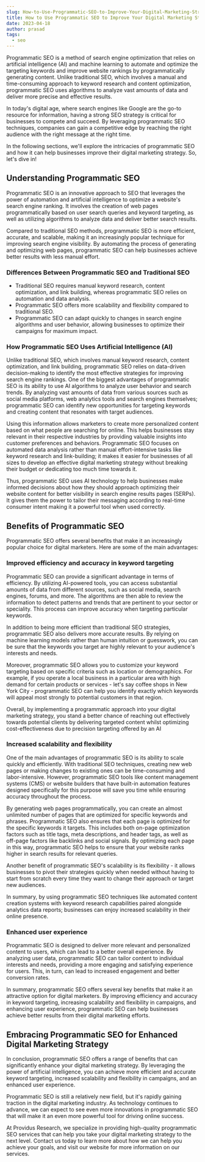 ```yaml
---
slug: How-to-Use-Programmatic-SEO-to-Improve-Your-Digital-Marketing-Strategy
title: How to Use Programmatic SEO to Improve Your Digital Marketing Strategy
date: 2023-04-18
author: prasad
tags:
  - seo
---
```

Programmatic SEO is a method of search engine optimization that relies on artificial intelligence (AI) and machine learning to automate and optimize the targeting keywords and improve website rankings by programmatically generating content. Unlike traditional SEO, which involves a manual and time-consuming approach to keyword research and content optimization, programmatic SEO uses algorithms to analyze vast amounts of data and deliver more precise and effective results.

In today's digital age, where search engines like Google are the go-to resource for information, having a strong SEO strategy is critical for businesses to compete and succeed. By leveraging programmatic SEO techniques, companies can gain a competitive edge by reaching the right audience with the right message at the right time.

In the following sections, we'll explore the intricacies of programmatic SEO and how it can help businesses improve their digital marketing strategy. So, let's dive in!

## Understanding Programmatic SEO

Programmatic SEO is an innovative approach to SEO that leverages the power of automation and artificial intelligence to optimize a website's search engine ranking. It involves the creation of web pages programmatically based on user search queries and keyword targeting, as well as utilizing algorithms to analyze data and deliver better search results.

Compared to traditional SEO methods, programmatic SEO is more efficient, accurate, and scalable, making it an increasingly popular technique for improving search engine visibility. By automating the process of generating and optimizing web pages, programmatic SEO can help businesses achieve better results with less manual effort.

### Differences Between Programmatic SEO and Traditional SEO

* Traditional SEO requires manual keyword research, content optimization, and link building, whereas programmatic SEO relies on automation and data analysis.
* Programmatic SEO offers more scalability and flexibility compared to traditional SEO.
* Programmatic SEO can adapt quickly to changes in search engine algorithms and user behavior, allowing businesses to optimize their campaigns for maximum impact.

### How Programmatic SEO Uses Artificial Intelligence (AI)

Unlike traditional SEO, which involves manual keyword research, content optimization, and link building, programmatic SEO relies on data-driven decision-making to identify the most effective strategies for improving search engine rankings. One of the biggest advantages of programmatic SEO is its ability to use AI algorithms to analyze user behavior and search trends. By analyzing vast amounts of data from various sources such as social media platforms, web analytics tools and search engines themselves; programmatic SEO can identify new opportunities for targeting keywords and creating content that resonates with target audiences.

Using this information allows marketers to create more personalized content based on what people are searching for online. This helps businesses stay relevant in their respective industries by providing valuable insights into customer preferences and behaviors. Programmatic SEO focuses on automated data analysis rather than manual effort-intensive tasks like keyword research and link-building; it makes it easier for businesses of all sizes to develop an effective digital marketing strategy without breaking their budget or dedicating too much time towards it.

Thus, programmatic SEO uses AI technology to help businesses make informed decisions about how they should approach optimizing their website content for better visibility in search engine results pages (SERPs). It gives them the power to tailor their messaging according to real-time consumer intent making it a powerful tool when used correctly.

## Benefits of Programmatic SEO

Programmatic SEO offers several benefits that make it an increasingly popular choice for digital marketers. Here are some of the main advantages:

### Improved efficiency and accuracy in keyword targeting

Programmatic SEO can provide a significant advantage in terms of efficiency. By utilizing AI-powered tools, you can access substantial amounts of data from different sources, such as social media, search engines, forums, and more. The algorithms are then able to review the information to detect patterns and trends that are pertinent to your sector or speciality. This process can improve accuracy when targeting particular keywords.

In addition to being more efficient than traditional SEO strategies, programmatic SEO also delivers more accurate results. By relying on machine learning models rather than human intuition or guesswork, you can be sure that the keywords you target are highly relevant to your audience's interests and needs.

Moreover, programmatic SEO allows you to customize your keyword targeting based on specific criteria such as location or demographics. For example, if you operate a local business in a particular area with high demand for certain products or services - let's say coffee shops in New York City - programmatic SEO can help you identify exactly which keywords will appeal most strongly to potential customers in that region.

Overall, by implementing a programmatic approach into your digital marketing strategy, you stand a better chance of reaching out effectively towards potential clients by delivering targeted content whilst optimizing cost-effectiveness due to precision targeting offered by an AI

### Increased scalability and flexibility

One of the main advantages of programmatic SEO is its ability to scale quickly and efficiently. With traditional SEO techniques, creating new web pages or making changes to existing ones can be time-consuming and labor-intensive. However, programmatic SEO tools like content management systems (CMS) or website builders that have built-in automation features designed specifically for this purpose will save you time while ensuring accuracy throughout the process.

By generating web pages programmatically, you can create an almost unlimited number of pages that are optimized for specific keywords and phrases. Programmatic SEO also ensures that each page is optimized for the specific keywords it targets. This includes both on-page optimization factors such as title tags, meta descriptions, and header tags, as well as off-page factors like backlinks and social signals. By optimizing each page in this way, programmatic SEO helps to ensure that your website ranks higher in search results for relevant queries.

Another benefit of programmatic SEO's scalability is its flexibility - it allows businesses to pivot their strategies quickly when needed without having to start from scratch every time they want to change their approach or target new audiences.

In summary, by using programmatic SEO techniques like automated content creation systems with keyword research capabilities paired alongside analytics data reports; businesses can enjoy increased scalability in their online presence.

### Enhanced user experience

Programmatic SEO is designed to deliver more relevant and personalized content to users, which can lead to a better overall experience. By analyzing user data, programmatic SEO can tailor content to individual interests and needs, providing a more engaging and satisfying experience for users. This, in turn, can lead to increased engagement and better conversion rates.

In summary, programmatic SEO offers several key benefits that make it an attractive option for digital marketers. By improving efficiency and accuracy in keyword targeting, increasing scalability and flexibility in campaigns, and enhancing user experience, programmatic SEO can help businesses achieve better results from their digital marketing efforts.

## Embracing Programmatic SEO for Enhanced Digital Marketing Strategy

In conclusion, programmatic SEO offers a range of benefits that can significantly enhance your digital marketing strategy. By leveraging the power of artificial intelligence, you can achieve more efficient and accurate keyword targeting, increased scalability and flexibility in campaigns, and an enhanced user experience.

Programmatic SEO is still a relatively new field, but it's rapidly gaining traction in the digital marketing industry. As technology continues to advance, we can expect to see even more innovations in programmatic SEO that will make it an even more powerful tool for driving online success.

At Providus Research, we specialize in providing high-quality programmatic SEO services that can help you take your digital marketing strategy to the next level. Contact us today to learn more about how we can help you achieve your goals, and visit our website for more information on our services.